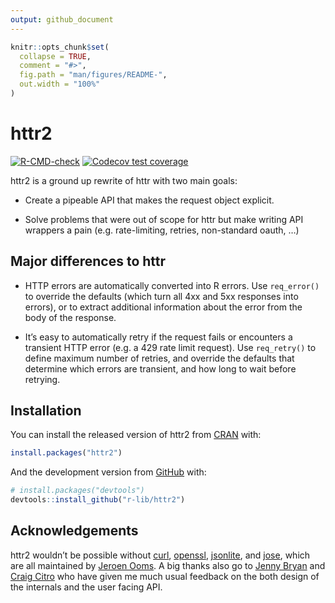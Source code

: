 ```yaml
---
output: github_document
---
```


<!-- README.md is generated from README.Rmd. Please edit that file -->

```r
knitr::opts_chunk$set(
  collapse = TRUE,
  comment = "#>",
  fig.path = "man/figures/README-",
  out.width = "100%"
)
```

# httr2

<!-- badges: start -->
[![R-CMD-check](https://github.com/r-lib/httr2/workflows/R-CMD-check/badge.svg)](https://github.com/r-lib/httr2/actions)
[![Codecov test coverage](https://codecov.io/gh/r-lib/httr2/branch/master/graph/badge.svg)](https://codecov.io/gh/r-lib/httr2?branch=master)
<!-- badges: end -->

httr2 is a ground up rewrite of httr with two main goals:

* Create a pipeable API that makes the request object explicit.

* Solve problems that were out of scope for httr but make writing API 
  wrappers a pain (e.g. rate-limiting, retries, non-standard oauth, ...)

## Major differences to httr

* HTTP errors are automatically converted into R errors. Use `req_error()`
  to override the defaults (which turn all 4xx and 5xx responses into errors),
  or to extract additional information about the error from the body of the 
  response.

* It's easy to automatically retry if the request fails or encounters a
  transient HTTP error (e.g. a 429 rate limit request). Use `req_retry()`
  to define maximum number of retries, and override the defaults that determine
  which errors are transient, and how long to wait before retrying.

## Installation

You can install the released version of httr2 from [CRAN](https://CRAN.R-project.org) with:

``` r
install.packages("httr2")
```

And the development version from [GitHub](https://github.com/) with:

``` r
# install.packages("devtools")
devtools::install_github("r-lib/httr2")
```

## Acknowledgements

httr2 wouldn't be possible without [curl](https://jeroen.cran.dev/curl/), [openssl](https://github.com/jeroen/openssl/), [jsonlite](https://jeroen.cran.dev/jsonlite/), and [jose](https://github.com/jeroen/jose/), which are all maintained by [Jeroen Ooms](https://github.com/jeroen). A big thanks also go to [Jenny Bryan](https://jennybryan.org) and [Craig Citro](https://research.google/people/CraigCitro/) who have given me much usual feedback on the both design of the internals and the user facing API.

